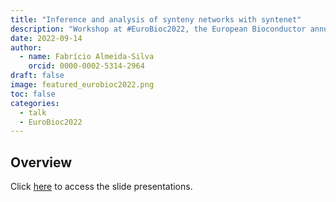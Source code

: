 ```yaml
---
title: "Inference and analysis of synteny networks with syntenet"
description: "Workshop at #EuroBioc2022, the European Bioconductor annual conference"
date: 2022-09-14
author: 
  - name: Fabrício Almeida-Silva
    orcid: 0000-0002-5314-2964
draft: false
image: featured_eurobioc2022.png
toc: false
categories:
  - talk
  - EuroBioc2022
---
```

  
## Overview

Click [here](https://github.com/almeidasilvaf/EuroBioc2022_synteny_networks) 
to access the slide presentations.